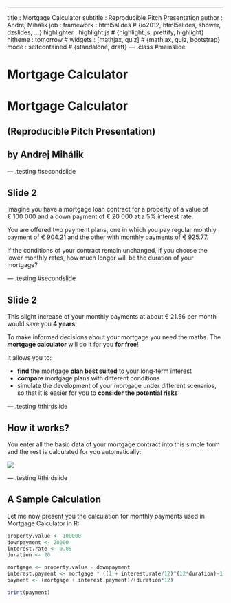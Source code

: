 ---
title       : Mortgage Calculator
subtitle    : Reproducible Pitch Presentation 
author      : Andrej Mihálik
job         : 
framework   : html5slides       # {io2012, html5slides, shower, dzslides, ...}
highlighter : highlight.js  # {highlight.js, prettify, highlight}
hitheme     : tomorrow      # 
widgets     : [mathjax, quiz]            # {mathjax, quiz, bootstrap}
mode        : selfcontained # {standalone, draft}
--- .class #mainslide

# Mortgage Calculator

# Mortgage Calculator
## (Reproducible Pitch Presentation)

## by Andrej Mihálik

--- .testing #secondslide

## Slide 2

Imagine you have a mortgage loan contract for a property of a value of $€ \ 100\ 000$ and a down payment of $€\ 20\ 000$ at a $5\%$ interest rate.

You are offered two payment plans, one in which you pay regular monthly payment of $€\ 904.21$ and the other with monthly payments of $€\ 925.77$.
 
If the conditions of your contract remain unchanged, if you choose the lower monthly rates, how much longer will be the duration of your mortgage?

--- .testing #secondslide

## Slide 2

This slight increase of your monthly payments at about $€\ 21.56$ per month would save you **4 years**.

To make informed decisions about your mortgage you need the maths. The **mortgage calculator** will do it for you **for free**!

It allows you to:

- **find** the mortgage **plan best suited** to your long-term interest
- **compare** mortgage plans with different conditions
- simulate the development of your mortgage under different scenarios, so that it is easier for you to **consider the potential risks**

--- .testing #thirdslide

## How it works?

You enter all the basic data of your mortgage contract into this simple form and the rest is calculated for you automatically:

![](example.jpg)

--- .testing #thirdslide

## A Sample Calculation

Let me now present you the calculation for monthly payments used in Mortgage Calculator in R:

```r
property.value <- 100000
downpayment <- 20000
interest.rate <- 0.05
duration <- 20

mortgage <- property.value - downpayment  
interest.payment <- mortgage * ((1 + interest.rate/12)^(12*duration)-1)
payment <- (mortgage + interest.payment)/(duration*12)

print(payment)
```







